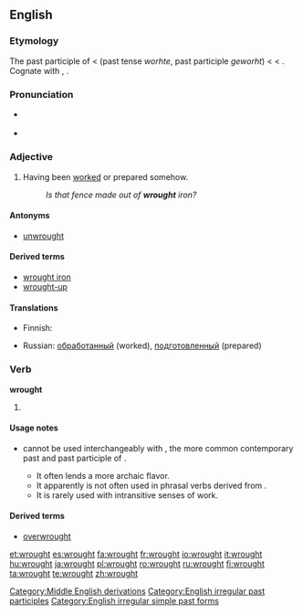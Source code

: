 ==English==

===Etymology===
The past participle of {{etyl|enm}} {{term|werken|lang=enm||to work}} < {{etyl|ang}} {{term|wyrcan|lang=ang}} (past tense ''worhte'', past participle ''geworht'') < {{proto|Germanic|wurkijanan}} < {{proto|Indo-European|werg-|to work}}. Cognate with {{term|wright}}, {{term|wheelwright}}.

===Pronunciation===
* {{IPA|/ˈrɔːt/}} {{SAMPA|/'rO:t/}}
* {{audio|en-us-wrought.ogg|Audio (US)}}
*: {{rhymes|ɔːt}}

===Adjective===
{{en-adj}}

# Having been [[worked]] or prepared somehow.
#: ''Is that fence made out of '''wrought''' iron?''

====Antonyms====
* [[unwrought]]

====Derived terms====
* [[wrought iron]]
* [[wrought-up]]

====Translations====
{{trans-top|Having been worked or prepared somehow}}
* Finnish: {{t-|fi|työstetty}}
{{trans-mid}}
* Russian: [[обработанный]] (worked), [[подготовленный]] (prepared)
{{trans-bottom}}

===Verb===
'''wrought'''

# {{past of|[[work#Verb|work]]}}
{{rft}}
====Usage notes====
*{{term|wrought|Wrought|lang=en}} cannot be used interchangeably with {{term|worked|lang=en}}, the more common contemporary past and past participle of {{term|work|lang=en}}. 
**It often lends a more archaic flavor.
**It apparently is not often used in phrasal verbs derived from {{term|work#Derived terms|work}}.<!--Hypothesis; needs testing/evidence-->
**It is rarely used with intransitive senses of work.<!--Hypothesis; needs testing/evidence-->

====Derived terms====
* [[overwrought]]

[[Category:Middle English derivations]]
[[Category:English irregular past participles]]
[[Category:English irregular simple past forms]]

[[et:wrought]]
[[es:wrought]]
[[fa:wrought]]
[[fr:wrought]]
[[io:wrought]]
[[it:wrought]]
[[hu:wrought]]
[[ja:wrought]]
[[pl:wrought]]
[[ro:wrought]]
[[ru:wrought]]
[[fi:wrought]]
[[ta:wrought]]
[[te:wrought]]
[[zh:wrought]]